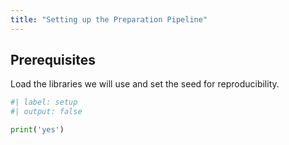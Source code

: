 ```yaml
---
title: "Setting up the Preparation Pipeline"
---
```


## Prerequisites
Load the libraries we will use and set the seed for reproducibility.
```python
#| label: setup
#| output: false

print('yes')
```

